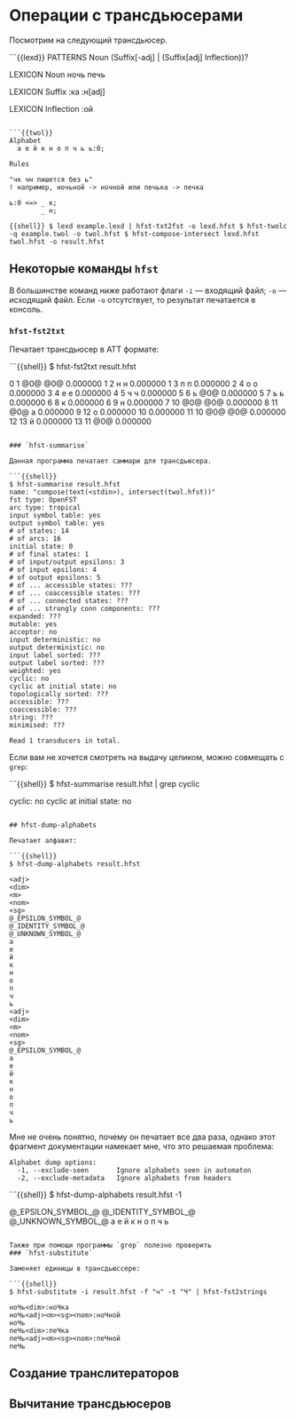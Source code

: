 # Операции с трансдьюсерами

Посмотрим на следующий трансдьюсер.

```{{lexd}}
PATTERNS
Noun (Suffix[-adj] | (Suffix[adj] Inflection))?

LEXICON Noun
ночь
печь

LEXICON Suffix
<dim>:ка
<adj>:н[adj]

LEXICON Inflection
<m><sg><nom>:ой
```

```{{twol}}
Alphabet
  а е й к н о п ч ь ь:0;

Rules

"чк чн пишется без ь"
! например, ночьной -> ночной или печька -> печка

ь:0 <=> _ к;
        _ н;
```

```{{shell}}
$ lexd example.lexd | hfst-txt2fst -o lexd.hfst
$ hfst-twolc -q example.twol -o twol.hfst
$ hfst-compose-intersect lexd.hfst twol.hfst -o result.hfst
```

## Некоторые команды `hfst`

В большинстве команд ниже работают флаги `-i` --- входящий файл; `-o` --- исходящий файл. Если `-o` отсутствует, то результат печатается в консоль.

### `hfst-fst2txt`

Печатает трансдьюсер в ATT формате:

```{{shell}}
$ hfst-fst2txt result.hfst

0	1	@0@	@0@	0.000000
1	2	н	н	0.000000
1	3	п	п	0.000000
2	4	о	о	0.000000
3	4	е	е	0.000000
4	5	ч	ч	0.000000
5	6	ь	@0@	0.000000
5	7	ь	ь	0.000000
6	8	<dim>	к	0.000000
6	9	<adj>	н	0.000000
7	10	@0@	@0@	0.000000
8	11	@0@	а	0.000000
9	12	<m>	о	0.000000
10	0.000000
11	10	@0@	@0@	0.000000
12	13	<sg>	й	0.000000
13	11	<nom>	@0@	0.000000
```

### `hfst-summarise`

Данная программа печатает саммари для трансдьюсера.

```{{shell}}
$ hfst-summarise result.hfst 
name: "compose(text(<stdin>), intersect(twol.hfst))"
fst type: OpenFST
arc type: tropical
input symbol table: yes
output symbol table: yes
# of states: 14
# of arcs: 16
initial state: 0
# of final states: 1
# of input/output epsilons: 3
# of input epsilons: 4
# of output epsilons: 5
# of ... accessible states: ???
# of ... coaccessible states: ???
# of ... connected states: ???
# of ... strongly conn components: ???
expanded: ???
mutable: yes
acceptor: no
input deterministic: no
output deterministic: no
input label sorted: ???
output label sorted: ???
weighted: yes
cyclic: no
cyclic at initial state: no
topologically sorted: ???
accessible: ???
coaccessible: ???
string: ???
minimised: ???

Read 1 transducers in total.
```

Если вам не хочется смотреть на выдачу целиком, можно совмещать с `grep`:

```{{shell}}
$ hfst-summarise result.hfst  | grep cyclic

cyclic: no
cyclic at initial state: no     
```

## hfst-dump-alphabets

Печатает алфавит:

```{{shell}}
$ hfst-dump-alphabets result.hfst

<adj>
<dim>
<m>
<nom>
<sg>
@_EPSILON_SYMBOL_@
@_IDENTITY_SYMBOL_@
@_UNKNOWN_SYMBOL_@
а
е
й
к
н
о
п
ч
ь
<adj>
<dim>
<m>
<nom>
<sg>
@_EPSILON_SYMBOL_@
а
е
й
к
н
о
п
ч
ь 
```

Мне не очень понятно, почему он печатает все два раза, однако этот фрагмент документации намекает мне, что это решаемая проблема:

```
Alphabet dump options:
  -1, --exclude-seen       Ignore alphabets seen in automaton
  -2, --exclude-metadata   Ignore alphabets from headers
```

```{{shell}}
$ hfst-dump-alphabets result.hfst -1

<adj>
<dim>
<m>
<nom>
<sg>
@_EPSILON_SYMBOL_@
@_IDENTITY_SYMBOL_@
@_UNKNOWN_SYMBOL_@
а
е
й
к
н
о
п
ч
ь
```

Также при помощи программы `grep` полезно проверить 
### `hfst-substitute`

Заменяет единицы в трансдьюссере:

```{{shell}}
$ hfst-substitute -i result.hfst -f "ч" -t "Ч" | hfst-fst2strings

ноЧь<dim>:ноЧка
ноЧь<adj><m><sg><nom>:ноЧной
ноЧь
пеЧь<dim>:пеЧка
пеЧь<adj><m><sg><nom>:пеЧной
пеЧь
```


## Создание транслитераторов

## Вычитание трансдьюсеров